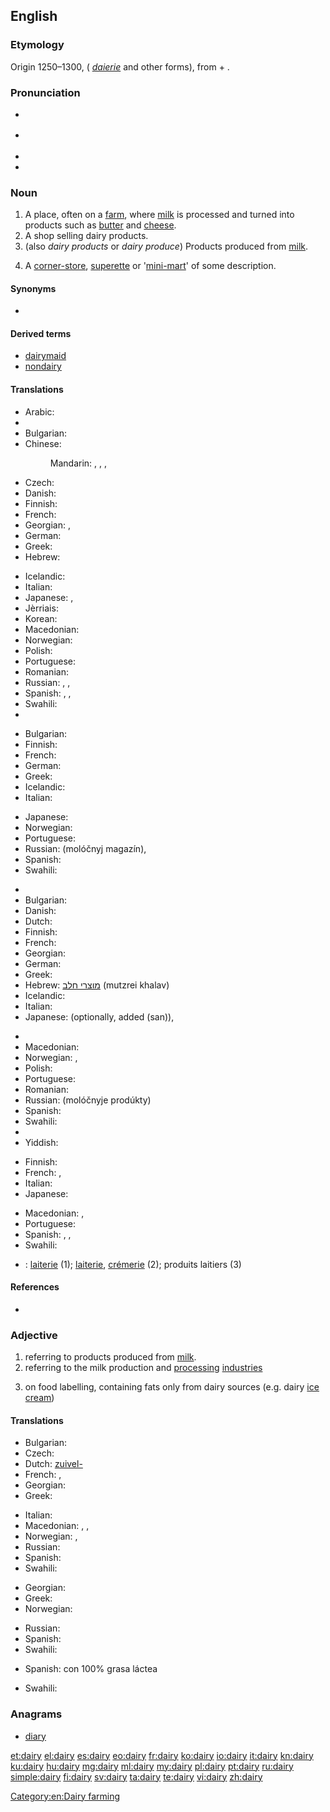 ==English==
{{wikipedia}}

===Etymology===
Origin 1250–1300, ({{etyl|enm}} ''[[daierie]]'' and other forms), from {{term|dey||dairymaid}} + {{term|-ery}}.

===Pronunciation===
* {{a|UK}} {{IPA|/ˈdɛəɹi/}}
* {{a|US}} {{IPA|/ˈdɛɹi/|/ˈdeɪ.ɻi/}}
* {{audio|en-us-dairy.ogg|Audio (US)}}
* {{rhymes|ɛəɹi}}

===Noun===
{{en-noun|dair|ies}}

# A place, often on a [[farm]], where [[milk]] is processed and turned into products such as [[butter]] and [[cheese]].
# A shop selling dairy products.
# (also ''dairy products'' or ''dairy produce'') Products produced from [[milk]].
# {{New Zealand}} A [[corner-store]], [[superette]] or '[[mini-mart]]' of some description.

====Synonyms====
* {{l/en|milkhouse}}

====Derived terms====
* [[dairymaid]]
* [[nondairy]]

====Translations====
{{trans-top|place, where milk is processed}}
* Arabic: {{t-|ar|ملبنة|f|tr=malbana|sc=Arab}}
* {{trreq|hy}}
* Bulgarian: {{t+|bg|мандра|f}}
* Chinese:
*: Mandarin: {{t|cmn|奶牛場|sc=Hani}}, {{t|cmn|奶牛场|tr=nǎiniúchǎng|sc=Hani}}, {{t|cmn|乳牛場|sc=Hani}}, {{t|cmn|乳牛场|tr=rǔniúchǎng|sc=Hani}}
* Czech: {{t+|cs|mlékárna|f}}
* Danish: {{t-|da|mejeri|n}}
* Finnish: {{t-|fi|meijeri}}
* French: {{t+|fr|laiterie|f}}
* Georgian: {{t-|ka|ერბო-კარაქის ქარხანა|tr=erbo-karak'is k'arxana|sc=Geor}}, {{t-|ka|რძის ფერმა|tr=rjis p'erma|sc=Geor}}
* German: {{t+|de|Molkerei|f}}
* Greek: {{t+|el|γαλακτοκομείο|n|tr=galaktokomeío}}
* Hebrew: {{t+|he|מחלבה|f|tr=makhlava|sc=Hebr}}
{{trans-mid}}
* Icelandic: {{t+|is|mjólkurbú|n}}
* Italian: {{t-|it|caseificio|m}}
* Japanese: {{t+|ja|牧場|tr=ぼくじょう, bokujō}}, {{t-|ja|酪農|tr=らくのう, rakunō|sc=Jpan}}
* Jèrriais: {{tø|roa-jer|lait'tie|f}}
* Korean: {{t-|ko|낙농공장|tr=nagnong gongjang|sc=Kore}}
* Macedonian: {{t-|mk|млекарница|f|tr=mlekárnica}}
* Norwegian: {{t-|no|meieri|n}}
* Polish: {{t-|pl|mleczarnia|f}}
* Portuguese: {{t-|pt|leitaria|f}}
* Romanian: {{t-|ro|untărie|f}}
* Russian: {{t+|ru|маслобойня|f|tr=maslobójnja|sc=Cyrl}}, {{t+|ru|маслодельня|f|tr=maslodél'nja|sc=Cyrl}}, {{t-|ru|молочная ферма|f|tr=molóčnaja férma|sc=Cyrl}}
* Spanish: {{t+|es|granja|f}}, {{t-|es|granja lechera|f}}, {{t+|es|establo|m}}
* Swahili: {{trreq|sw}}
* {{trreq|tr}}
{{trans-bottom}}

{{trans-top|shop selling dairy products}}
* Bulgarian: {{t-|bg|млекарница|f}}
* Finnish: {{t+|fi|maitokauppa}}
* French: {{t+|fr|crémerie}}
* German: {{t-|de|Milchladen|m}}
* Greek: {{t+|el|γαλακτοπωλείο|n|tr=galaktopoleío}}
* Icelandic: {{t+|is|mjólkurbúð|f}}
* Italian: {{t+|it|latteria|f}}
{{trans-mid}}
* Japanese: {{t-|ja|日用雑貨店|tr=nichiyōzakkaten}}
* Norwegian: {{t-|no|melkebutikk|m}}
* Portuguese: {{t-|pt|leitaria|f}}
* Russian: {{t+|ru|молочный}} {{t+|ru|магазин|m}} (molóčnyj magazín), {{t+|ru|молочная|f|tr=molóčnaja}}
* Spanish: {{t-|es|lechería|f}}
* Swahili: {{trreq|sw}}
{{trans-bottom}}

{{trans-top|products produced from milk}}
* {{trreq|hy}}
* Bulgarian: {{t-|bg|млечни произведения}}
* Danish: {{t-|da|mejeriprodukt|n}}
* Dutch: {{t+|nl|zuivel|m}}
* Finnish: {{t-|fi|maitotuote|p|alt=maitotuotteet}}
* French: {{t+|fr|laitages|m|p}}
* Georgian: {{t-|ka|რძის პროდუქტები|p|tr=rjis produk'tebi|sc=Geor}}
* German: {{t-|de|Molkereiprodukte|p}}
* Greek: {{t+|el|γαλακτοκομικά|n|p|tr=galaktokomiká}}
* Hebrew: [[מוצרי חלב]] (mutzrei khalav) {{m|p}}
* Icelandic: {{t-|is|mjólkurafurðir|f}}
* Italian: {{t+|it|latticini|m|p}}
* Japanese: {{t-|ja|牛乳屋|tr=gyūnyūya}} (optionally, added {{Jpan|さん}} (san)), {{t-|ja|牛乳販売店|tr=gyūnyūhanbaiten}}
{{trans-mid}}
* {{trreq|ko}}
* Macedonian: {{t-|mk|млечни производи|m|p|tr=mléčni proízvodi}}
* Norwegian: {{t-|no|meieriprodukter|n}}, {{t-|no|melkeprodukter|n}}
* Polish: {{t+|pl|nabiał|m}}
* Portuguese: {{t-|pt|lacticínios|p}}
* Romanian: {{t-|ro|lactate|p}}
* Russian: {{l/ru|молочные}} {{t+|ru|продукты|p}} (molóčnyje prodúkty)
* Spanish: {{t-|es|lácteos|m|p}}
* Swahili: {{trreq|sw}}
* {{trreq|tr}}
* Yiddish: {{t-|yi|מילכיקס|n|tr=milkhiks|sc=Hebr}}
{{trans-bottom}}

{{trans-top|corner-store, superette or 'mini-mart' of some description}}
* Finnish: {{t+|fi|lähikauppa}}
* French: {{t-|fr|alimentation générale|f}}, {{qualifier|Canada}} {{t+|fr|dépanneur|m}}
* Italian: {{t+|it|alimentari|m}}
* Japanese: {{t+|ja|コンビニ|tr=konbini}}
{{trans-mid}}
* Macedonian: {{t-|mk|гранап|m|tr=gránap}}, {{t-|mk|бакалница|f|tr=bakálnica}}
* Portuguese: {{t-|pt|mercearia|f}}
* Spanish: {{qualifier|Mexico}} {{t-|es|tiendita|f}}, {{t-|es|minisúper|m}}, {{t-|es|supercito|f}}
* Swahili: {{t+|sw|shajara}}
{{trans-bottom}}

{{checktrans-top|to be checked}}
* {{ttbc|fr}}: [[laiterie]] {{f}} (1); [[laiterie]], [[crémerie]] (2); produits laitiers {{m|p}} (3)
{{trans-mid}}
{{trans-bottom}}

====References====
* {{R:American Heritage 2006}}

===Adjective===
{{en-adj|-}}

# referring to products produced from [[milk]].
# referring to the milk production and [[processing]] [[industries]]
# {{British}} on food labelling, containing fats only from dairy sources (e.g. dairy [[ice cream]])

====Translations====
{{trans-top|referring to products produced from milk}}
* Bulgarian: {{t+|bg|млечен}}
* Czech: {{t+|cs|mléčný|m}}
* Dutch: [[zuivel-]]
* French: {{t+|fr|laitier|m}}, {{t+|fr|laitière|f}}
* Georgian: {{t-|ka|რძის|tr=rjis|sc=Geor}}
* Greek: {{t+|el|γαλακτοκομικός|m|tr=galaktokomikós}}
{{trans-mid}}
* Italian: {{t-|it|caseario}}
* Macedonian: {{t-|mk|млечен|m|tr=mléčen}}, {{t-|mk|млечна|f|tr=mléčna}}, {{t-|mk|млечно|n|tr=mléčno}}
* Norwegian: {{t-|no|meieri-}}, {{t-|no|melke-}}
* Russian: {{t+|ru|молочный}}
* Spanish: {{t+|es|lácteo}}
* Swahili: {{t+|sw|shajara}}
{{trans-bottom}}

{{trans-top|referring to the milk production and processing industries}}
* Georgian: {{t-|ka|რძის|tr=rjis|sc=Geor}}
* Greek: {{t+|el|γαλακτοκομικός|m|tr=galaktokomikós}}
* Norwegian: {{t-|no|meieri-}}
{{trans-mid}}
* Russian: {{t+|ru|молочный}}
* Spanish: {{t+|es|lácteo}}
* Swahili: {{t+|sw|shajara}}
{{trans-bottom}}

{{trans-top|on food labelling, containing fats only from dairy sources}}
* Spanish: con 100% grasa láctea
{{trans-mid}}
* Swahili: {{t+|sw|shajara}}
{{trans-bottom}}

===Anagrams===
* [[diary#English|diary]]

[[Category:en:Dairy farming]]

[[et:dairy]]
[[el:dairy]]
[[es:dairy]]
[[eo:dairy]]
[[fr:dairy]]
[[ko:dairy]]
[[io:dairy]]
[[it:dairy]]
[[kn:dairy]]
[[ku:dairy]]
[[hu:dairy]]
[[mg:dairy]]
[[ml:dairy]]
[[my:dairy]]
[[pl:dairy]]
[[pt:dairy]]
[[ru:dairy]]
[[simple:dairy]]
[[fi:dairy]]
[[sv:dairy]]
[[ta:dairy]]
[[te:dairy]]
[[vi:dairy]]
[[zh:dairy]]